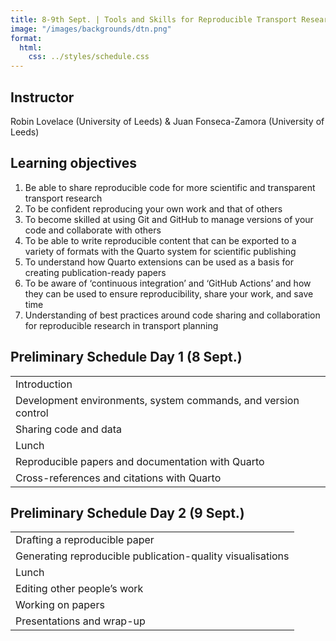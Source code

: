 ```yaml
---
title: 8-9th Sept. | Tools and Skills for Reproducible Transport Research
image: "/images/backgrounds/dtn.png"
format:
  html:
    css: ../styles/schedule.css
---
```


## Instructor
Robin Lovelace (University of Leeds) & Juan Fonseca-Zamora (University of Leeds)

## Learning objectives
1. Be able to share reproducible code for more scientific and transparent transport research
2. To be confident reproducing your own work and that of others
3. To become skilled at using Git and GitHub to manage versions of your code and collaborate with others
4. To be able to write reproducible content that can be exported to a variety of formats with the Quarto system for scientific publishing
5. To understand how Quarto extensions can be used as a basis for creating publication-ready papers
6. To be aware of ‘continuous integration’ and ‘GitHub Actions’ and how they can be used to ensure reproducibility, share your work, and save time
7. Understanding of best practices around code sharing and collaboration for reproducible research in transport planning


## Preliminary Schedule Day 1 (8 Sept.)
|  |
| ---- |
| <span class="event-outline-blue"></span> Introduction |
| <span class="event-filled-green"></span> Development environments, system commands, and version control |
| <span class="event-filled-green"></span> Sharing code and data |
| <span class="event-outline-blue"></span> Lunch |
| <span class="event-filled-green"></span> Reproducible papers and documentation with Quarto |
| <span class="event-filled-green"></span> Cross-references and citations with Quarto |


## Preliminary Schedule Day 2 (9 Sept.)
|  |
| ---- |
| <span class="event-filled-green"></span> Drafting a reproducible paper |
| <span class="event-filled-green"></span> Generating reproducible publication-quality visualisations |
| <span class="event-outline-blue"></span> Lunch |
| <span class="event-filled-green"></span> Editing other people’s work |
| <span class="event-filled-green"></span> Working on papers |
| <span class="event-filled-green"></span> Presentations and wrap-up |